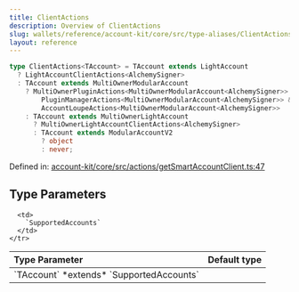 ```yaml
---
title: ClientActions
description: Overview of ClientActions
slug: wallets/reference/account-kit/core/src/type-aliases/ClientActions
layout: reference
---
```


```ts
type ClientActions<TAccount> = TAccount extends LightAccount
  ? LightAccountClientActions<AlchemySigner>
  : TAccount extends MultiOwnerModularAccount
    ? MultiOwnerPluginActions<MultiOwnerModularAccount<AlchemySigner>> &
        PluginManagerActions<MultiOwnerModularAccount<AlchemySigner>> &
        AccountLoupeActions<MultiOwnerModularAccount<AlchemySigner>>
    : TAccount extends MultiOwnerLightAccount
      ? MultiOwnerLightAccountClientActions<AlchemySigner>
      : TAccount extends ModularAccountV2
        ? object
        : never;
```

Defined in: [account-kit/core/src/actions/getSmartAccountClient.ts:47](https://github.com/alchemyplatform/aa-sdk/blob/5b9429f0f16dcd4ff822527b8de589e19e88faa7/account-kit/core/src/actions/getSmartAccountClient.ts#L47)

## Type Parameters

<table>
  <thead>
    <tr>
      <th align="left">Type Parameter</th>
      <th align="left">Default type</th>
    </tr>
  </thead>

  <tbody>
    <tr>
      <td>
        `TAccount` *extends* `SupportedAccounts`
      </td>

      <td>
        `SupportedAccounts`
      </td>
    </tr>

  </tbody>
</table>
